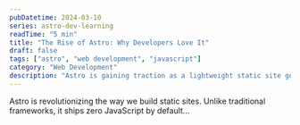```yaml
---
pubDatetime: 2024-03-10
series: astro-dev-learning
readTime: "5 min"
title: "The Rise of Astro: Why Developers Love It"
draft: false
tags: ["astro", "web development", "javascript"]
category: "Web Development"
description: "Astro is gaining traction as a lightweight static site generator. Learn why developers are making the switch."
---
```


Astro is revolutionizing the way we build static sites. Unlike traditional frameworks, it ships zero JavaScript by default...
